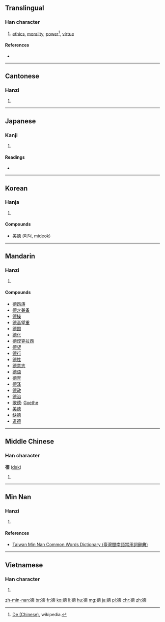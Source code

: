 {{also|徳|惪}}
==Translingual==
{{rfe|lang=mul}}
===Han character===
{{Han char|rn=60|rad=彳|as=12|sn=15|four=2423<sub>6</sub>|canj=竹人十田心 (HOJWP)|ids=⿰[[彳]]⿱⿳[[十]][[目|⺫]][[一]][[心]]}}

# [[ethics]], [[morality]], [[power]]<ref name="de_chinese">[[w:De (Chinese)#Meanings|De (Chinese)]], wikipedia.</ref>, [[virtue]]

====References====
* {{Han ref|kx=0371.080|dkj=10243|dj=0698.040|hdz=20841.170|uh=5FB7|ud=24503|bh=BC77|bd=48247}}
<references />

----

==Cantonese==

===Hanzi===
{{yue-hanzi|jyut=dak1|y=dak1}}

# {{defn|lang=yue|sort=彳12}}

----

==Japanese==

===Kanji===
{{ja-kanji|grade=|rs=彳12}}

# {{defn|lang=ja|sort=彳12}}

====Readings====
* {{ja-readings|on=[[とく]] (toku)|kun=[[おしえ]] (oshie)}}

----

==Korean==

===Hanja===
{{ko-hanja|hangeul=덕|eumhun=|rv=deok|mr=tŏk|y=tek}}

# {{defn|lang=ko|sort=彳12}}

====Compounds====
* [[美德]] ([[미덕]], mideok)

----

==Mandarin==

===Hanzi===
{{cmn-hanzi|pin=[[dé]] ([[de2]])|wg=te<sup>2</sup>}}

# {{defn|lang=cmn|sort=彳12}}

====Compounds====
* [[德昂族]]
* [[德才兼备]]
* [[德操]]
* [[德高望重]]
* [[德国]]
* [[德化]]
* [[德谟克拉西]]
* [[德望]]
* [[德行]]
* [[德性]]
* [[德意志]]
* [[德语]]
* [[德育]]
* [[德泽]]
* [[德政]]
* [[德治]]
* [[歌德]]: [[Goethe]]
* [[美德]]
* [[缺德]]
* [[道德]]

----

==Middle Chinese==

===Han character===
'''德''' ([[dək]])

# {{defn|lang=ltc|sort=彳12}}

----

==Min Nan==

===Hanzi===
{{nan-hanzi|tlpa=[[tik]] (tik<sup>4</sup>)}}

# {{defn|lang=nan|sort=彳12}}

====References====
*[http://twblg.dict.edu.tw/holodict_new/result_detail.jsp?n_no=11052&curpage=1&sample=%E5%BE%B7&radiobutton=1&querytarget=1&limit=20&pagenum=1&rowcount=17 Taiwan Min Nan Common Words Dictionary (臺灣閩南語常用詞辭典)]

----

==Vietnamese==

===Han character===
{{vi-hantu|[[đức]]|rs=彳12}}

# {{defn|lang=vi|sort=彳12}}

[[zh-min-nan:德]]
[[br:德]]
[[fr:德]]
[[ko:德]]
[[li:德]]
[[hu:德]]
[[mg:德]]
[[ja:德]]
[[pl:德]]
[[chr:德]]
[[zh:德]]